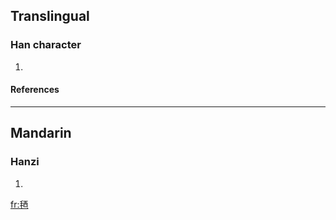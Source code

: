 ==Translingual==
===Han character===
{{Han char|rn=82|rad=毛|as=06|sn=10|four=2171<sub>6</sub>|canj=竹山一金田 (HUMCW)}}
# {{defn|Han|sort=毛06}}
====References====
{{Han ref|kx=0592.350|dkj=16812|dj=0985.040|hdz=31997.020|uh=6BE2|ud=27618|bh=D242|bd=53826}}

----
==Mandarin==
===Hanzi===
{{cmn-hanzi|pin=[[sāi]] (sai1)|wg=sai<sup>1</sup>}}
# {{defn|Mandarin}}

[[fr:毢]]